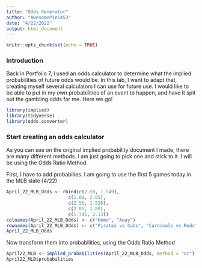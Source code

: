 ```yaml
---
title: "Odds Generator"
author: "AwesomePie1453"
date: "4/22/2022"
output: html_document
---
```


```r
knitr::opts_chunk$set(echo = TRUE)
```

### Introduction

Back in Portfolio 7, I used an odds calculator to determine what the implied probabilities of future odds would be. In this lab, I want to adapt that, creating myself several calculators I can use for future use. I would like to be able to put in my own probabilities of an event to happen, and have it spit out the gambling odds for me. Here we go! 

```r
library(implied)
library(tidyverse)
library(odds.converter)
```

### Start creating an odds calculator

As you can see on the original implied probability document I made, there are many different methods. I am just going to pick one and stick to it. I will be using the Odds Ratio Method.

First, I have to add probabilies. I am going to use the first 5 games today in the MLB slate (4/22)

```r
April_22_MLB_Odds <- rbind(c(2.50, 1.549),
                       c(1.80, 2.05),
                       c(2.56, 1.526),
                       c(2.05, 1.80),
                       c(1.741, 2.13))
colnames(April_22_MLB_Odds) <- c("Home", "Away")
rownames(April_22_MLB_Odds) <- c("Pirates vs Cubs", "Cardinals vs Reds", "Guardians vs Yankees", "Brewers vs Phillies", "Giants vs Nationals")
April_22_MLB_Odds
```
Now transform them into probabilities, using the Odds Ratio Method

```r
April22_MLB <- implied_probabilities(April_22_MLB_Odds, method = "or")
April22_MLB$probabilities
```

